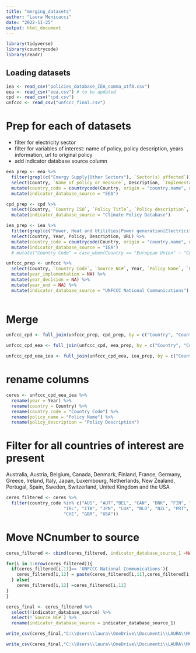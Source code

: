 ---
title: "merging_datasets"
author: "Laura Menicacci"
date: "2022-11-25"
output: html_document
---

```{r setup, include=FALSE}
library(tidyverse)
library(countrycode)
library(readr)
```

## Loading datasets

```{r}
iea <- read_csv("policies_database_IEA_comma_utf8.csv")
eea <- read_csv("eea.csv") # to be updated
cpd <- read_csv("cpd.csv")
unfccc <- read_csv("unfccc_final.csv")

```

# Prep for each of datasets

- filter for electricity sector
- filter for variables of interest: name of policy, policy description, years information, url to original policy
- add indicator database source column
```{r}
eea_prep <- eea %>% 
  filter(grepl(c("Energy Supply|Other Sectors"), `Sector(s) affected`)) %>% 
  select(Country, `Name of policy or measure`, Description, `Implementation period start`, `Implementation period finish`, `URL to main reference`) %>% 
  mutate(country_code = countrycode(Country, origin = "country.name", destination = "iso3c")) %>% 
  mutate(indicator_database_source = "EEA")

cpd_prep <- cpd %>% 
  select(Country, `Country ISO`, `Policy Title`, `Policy description`, `Date of decision`, `Start date of implementation`, `End date of implementation`,  `Source or references`) %>% 
  mutate(indicator_database_source = "Climate Policy Database")

iea_prep <- iea %>% 
  filter(grepl(c("Power, Heat and Utilities|Power generation|Electricity and heat generation|Combined heat and power"), Sectors)) %>% 
  select(Country, Year, Policy, Description, URL) %>% 
  mutate(country_code = countrycode(Country, origin = "country.name", destination = "iso3c")) %>%
  mutate(indicator_database_source = "IEA")
  # mutate("Country Code" = case_when(Country == "European Union" ~ "Country Code" == "EU")) # not working

unfccc_prep <- unfccc %>% 
  select(Country, `Country Code`, `Source NC#`, Year, `Policy Name`, `Policy Description`, Link) %>% 
  mutate(year_implementation = NA) %>% 
  mutate(year_decision = NA) %>% 
  mutate(year_end = NA) %>% 
  mutate(indicator_database_source = "UNFCCC National Communications")
  
```


 
# Merge 
```{r}

unfccc_cpd <- full_join(unfccc_prep, cpd_prep, by = c("Country", "Country Code" = "Country ISO", "Policy Name" = "Policy Title", "Policy Description" = "Policy description", "year_implementation" = "Start date of implementation", "year_decision" = "Date of decision","year_end" = "End date of implementation",  "Link" = "Source or references", "indicator_database_source" ))

unfccc_cpd_eea <- full_join(unfccc_cpd, eea_prep, by = c("Country", "Country Code" = "country_code", "Policy Name" = "Name of policy or measure", "Policy Description" = "Description", "year_implementation" = "Implementation period start", "year_end" = "Implementation period finish",  "Link" = "URL to main reference", "indicator_database_source"))

unfccc_cpd_eea_iea <- full_join(unfccc_cpd_eea, iea_prep, by = c("Country", "Country Code" = "country_code", "Policy Name" = "Policy", "Policy Description" = "Description", "year_implementation" = "Year", "Link" = "URL", "indicator_database_source"))

```


# rename columns 
```{r}
ceres <- unfccc_cpd_eea_iea %>% 
  rename(year = Year) %>% 
  rename(country = Country) %>% 
  rename(country_code = "Country Code") %>% 
  rename(policy_name = "Policy Name") %>% 
  rename(policy_description = "Policy Description")
```


# Filter for all countries of interest are present
Australia, Austria, Belgium, Canada, Denmark, Finland, France, Germany, Greece, Ireland, Italy, Japan, Luxembourg, Netherlands, New Zealand, Portugal, Spain, Sweden, Switzerland, United Kingdom and the USA
```{r}
ceres_filtered <- ceres %>%
  filter(country_code %in% c("AUS", "AUT","BEL", "CAN", "DNK", "FIN", "FRA", "DEU", "GRC",
                      "IRL", "ITA", "JPN", "LUX", "NLD", "NZL", "PRT", "ESP", "SWE",
                      "CHE", "GBR", "USA"))
```


# Move NCnumber to source
```{r}
ceres_filtered <- cbind(ceres_filtered, indicator_database_source_1 =NA)

for(i in 1:nrow(ceres_filtered)){
  if(ceres_filtered[i,11]== 'UNFCCC National Communications'){
    ceres_filtered[i,12] = paste(ceres_filtered[i,11],ceres_filtered[i,3],sep = ' ')
  } else{
    ceres_filtered[i,12] =ceres_filtered[i,11]
}
}

ceres_final <- ceres_filtered %>% 
  select(!indicator_database_source) %>% 
  select(!`Source NC#`) %>% 
  rename(indicator_database_source = indicator_database_source_1)

```


```{r}
write_csv(ceres_final,"C:\\Users\\laura\\OneDrive\\Documenti\\LAURA\\MCC\\Policy databases\\ceres_secondversion.csv")

write_csv(ceres_final,"C:\\Users\\laura\\OneDrive\\Documenti\\LAURA\\MCC\\Policy databases\\ceres_secondversion.csv")
```
